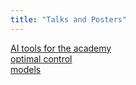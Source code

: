 ```yaml
---
title: "Talks and Posters"
---
```


[AI tools for the academy](talks/AI_academy.html)  
[optimal control](talks/optimal-stomatal-control-pdf.pdf)  
[models](talks/models.html)  
